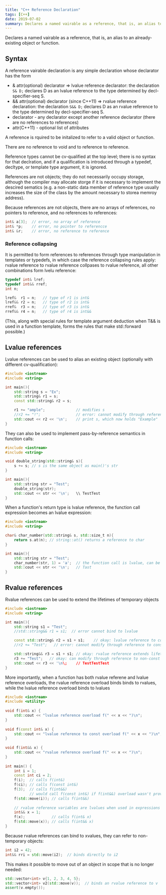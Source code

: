 ```yaml
---
title: "C++ Reference Declaration"
tags: [C++]
date: 2019-07-02
summary: Declares a named vairable as a reference, that is, an alias to an already-existing object or function.
---
```


Declares a named vairable as a reference, that is, an alias to an already-existing object or function.

## Syntax

A reference vairable declaration is any simple declaration whose declarator has the form

- & attr(optional) declarator => lvalue reference declarator: the declaration `S& D;` declares D as an lvalue reference to the type determined by decl-specifier-seq S.
- && attr(optional) declarator (since C++11) => rvalue reference declaration: the declaration `S&& D;` declares D as an rvalue reference to the type determined by decl-specifier-seq S.
- declarator - any declarator except another reference declarator (there are no references to references)
- attr(C++11) - optional list of attributes

A reference is rquired to be initalized to refer to a valid object or function.

There are no reference to void and to reference to reference.

Reference types cannot be cv-qualified at the top level; there is no syntax for that declration, and if a qualification is introduced
through a typedef, decltype, or template type argument, it is ignored.

References are not objects; they do not necessarily occupy storage, although the compiler may allocate storge if it is necessary to 
implement the descired sematics (e.g. a non-static data member of reference type usually increases the size of the class by the amount
necessary to storea memroy address).

Because references are not objects, there are no arrays of references, no pointers to reference, and no references to references:

```cpp
int& a[3];  // error, no array of reference
int& *p;    // error, no pointer to referencce
int& &r;    // error, no reference to reference
```

### Reference collapsing

It is permitted to form references to references through type manipulation in templates or typedefs, in which case the reference 
collapsing rules apply: rvalue reference to rvalue reference collpases to rvalue reference, all other combinations form lvelu reference:

```cpp
typedef int& lref;
typedef int&& rref;
int n;

lref&  r1 = n;   // type of r1 is int&
lref&& r2 = n;   // type of r2 is int&
rref&  r3 = n;   // type of r3 is int&
rref&& r4 = n;   // type of r4 is int&&
```

(This, along with special rules for template argument deduction when T&& is used in a function template, forms the rules that make
std::forward possible.)

## Lvalue references

Lvalue references can be used to alias an existing object (optionally with different cv-qualification):

```cpp
#include <iostream>
#include <string>

int main(){
    std::string s = "Ex";
    std::string& r1 = s;
    const std::string& r2 = s;

    r1 += "ample";              // modifies s
    //r2 += "!";                // error: cannot modify through reference to const
    std::cout << r2 << '\n';    // print s, which now holds "Example"
}
```

They can also be used to implement pass-by-reference semantics in function calls:

```cpp
#include <iostream>
#include <string>

void double_string(std::string& s){
    s += s; // s is the same object as main()'s str
}

int main(){
    std::string str = "Test";
    double_string(str);
    std::cout << str << '\n';   \\ TestTest
}
```

When a function's return type is lvalue reference, the function call expression becomes an lvalue expression:

```cpp
#include <iostream>
#include <string>

char& char_number(std::string& s, std::size_t n){
    return s.at(n); // string::at() returns a reference to char
}

int main(){
    std::string str = "Test";
    char_number(str, 1) = 'a';  // the function call is lvalue, can be assigned to
    std::cout << str << '\n';   // Tast
}
```

## Rvalue references

Rvalue references can be used to extend the lifetimes of temporary objects

```cpp
#include <iostream>
#include <string>

int main(){
    std::string s1 = "Test";
    //std::string&& r1 = s1;  // error cannot bind to lvalue

    const std::string& r2 = s1 + s1;    // okay: lvalue reference to const extends lifetime
    //r2 += "Test";   // error: cannot modify through reference to const

    std::string&& r3 = s1 + s1; // okay: rvalue reference extends lifetime
    r3 += "Test";   // okay: can modify through reference to non-const
    std::cout << r3 << '\n\;    // TestTestTest
}
```

More importantly, when a function has both rvalue referene and lvalue reference overloads, the rvalue reference overload binds
binds to rvalues, while the lvalue reference overload binds to lvalues

```cpp
#include <iostream>
#include <utility>
 
void f(int& x) {
    std::cout << "lvalue reference overload f(" << x << ")\n";
}
 
void f(const int& x) {
    std::cout << "lvalue reference to const overload f(" << x << ")\n";
}
 
void f(int&& x) {
    std::cout << "rvalue reference overload f(" << x << ")\n";
}
 
int main() {
    int i = 1;
    const int ci = 2;
    f(i);  // calls f(int&)
    f(ci); // calls f(const int&)
    f(3);  // calls f(int&&)
           // would call f(const int&) if f(int&&) overload wasn't provided
    f(std::move(i)); // calls f(int&&)
 
    // rvalue reference variables are lvalues when used in expressions
    int&& x = 1;
    f(x);            // calls f(int& x)
    f(std::move(x)); // calls f(int&& x)
}
```

Because rvalue references can bind to xvalues, they can refer to non-temporary objects:

```cpp
int i2 = 42;
int&& rri = std::move(i2);  // binds directly to i2
```

This makes it possible to move out of an object in scope that is no longer needed:

```cpp
std::vector<int> v{1, 2, 3, 4, 5};
std::vector<int> v2(std::move(v));  // binds an rvalue reference to v
assert(v.empty());
```
